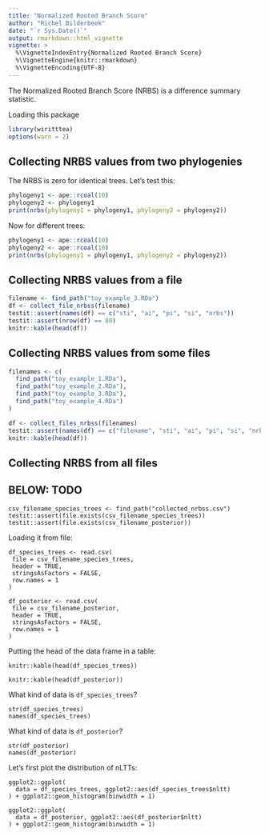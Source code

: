 ```yaml
---
title: "Normalized Rooted Branch Score"
author: "Richel Bilderbeek"
date: "`r Sys.Date()`"
output: rmarkdown::html_vignette
vignette: >
  %\VignetteIndexEntry{Normalized Rooted Branch Score}
  %\VignetteEngine{knitr::rmarkdown}
  %\VignetteEncoding{UTF-8}
---
```


The Normalized Rooted Branch Score (NRBS) is a difference
summary statistic.

Loading this package

```r
library(wiritttea)
options(warn = 2)
```

## Collecting NRBS values from two phylogenies

The NRBS is zero for identical trees. Let's test this:

```r
phylogeny1 <- ape::rcoal(10)
phylogeny2 <- phylogeny1
print(nrbs(phylogeny1 = phylogeny1, phylogeny2 = phylogeny2))
```

Now for different trees:

```r
phylogeny1 <- ape::rcoal(10)
phylogeny2 <- ape::rcoal(10)
print(nrbs(phylogeny1 = phylogeny1, phylogeny2 = phylogeny2))
```

## Collecting NRBS values from a file

```r
filename <- find_path("toy_example_3.RDa")
df <- collect_file_nrbss(filename)
testit::assert(names(df) == c("sti", "ai", "pi", "si", "nrbs"))
testit::assert(nrow(df) == 80)
knitr::kable(head(df))
```


## Collecting NRBS values from some files

```r
filenames <- c(
  find_path("toy_example_1.RDa"),
  find_path("toy_example_2.RDa"),
  find_path("toy_example_3.RDa"),
  find_path("toy_example_4.RDa")
)

df <- collect_files_nrbss(filenames)
testit::assert(names(df) == c("filename", "sti", "ai", "pi", "si", "nrbs"))
knitr::kable(head(df))
```


## Collecting NRBS from all files

## BELOW: TODO

```
csv_filename_species_trees <- find_path("collected_nrbss.csv")
testit::assert(file.exists(csv_filename_species_trees))
testit::assert(file.exists(csv_filename_posterior))
```

Loading it from file:

```
df_species_trees <- read.csv(
 file = csv_filename_species_trees, 
 header = TRUE, 
 stringsAsFactors = FALSE, 
 row.names = 1
)

df_posterior <- read.csv(
 file = csv_filename_posterior, 
 header = TRUE, 
 stringsAsFactors = FALSE, 
 row.names = 1
)
```

Putting the head of the data frame in a table:

```
knitr::kable(head(df_species_trees))
```

```
knitr::kable(head(df_posterior))
```

What kind of data is `df_species_trees`?

```
str(df_species_trees)
names(df_species_trees)
```

What kind of data is `df_posterior`?

```
str(df_posterior)
names(df_posterior)
```

Let's first plot the distribution of nLTTs:

```
ggplot2::ggplot(
  data = df_species_trees, ggplot2::aes(df_species_trees$nltt)
) + ggplot2::geom_histogram(binwidth = 1)
```

```
ggplot2::ggplot(
  data = df_posterior, ggplot2::aes(df_posterior$nltt)
) + ggplot2::geom_histogram(binwidth = 1)
```

